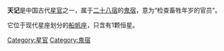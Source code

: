 '''天记'''是中国古代[[星官|星官]]之一，属于[[二十八宿|二十八宿]]的[[鬼宿|鬼宿]]，意为“检查畜牲年岁的官员”。

它位于现代星座划分的[[船帆座|船帆座]]，只含有1颗恒星。

[[Category:星官|Category:星官]]
[[Category:鬼宿|Category:鬼宿]]